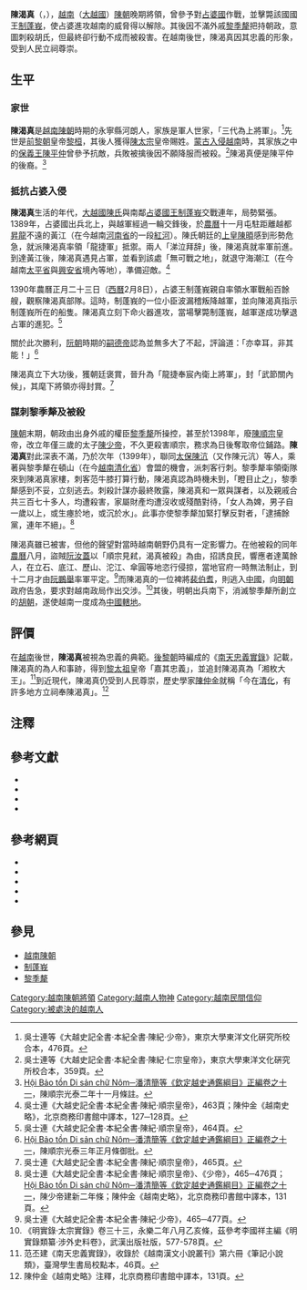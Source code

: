 '''陳渴真'''（{{vie|v='''Trần Khát Chân'''|hn=陳渴真}}，{{bd|1370年||1399年}}），[[越南|越南]]（[[大越|大越國]]）[[越南陳朝|陳朝]]晚期將領，曾參予對[[占婆國|占婆國]]作戰，並擊斃該國國王[[制蓬峩|制蓬峩]]，使占婆進攻越南的威脅得以解除。其後因不滿外戚[[黎季犛|黎季犛]]把持朝政，意圖刺殺胡氏，但最終卻行動不成而被殺害。在越南後世，陳渴真因其忠義的形象，受到人民立祠尊崇。

== 生平 ==
=== 家世 ===
'''陳渴真'''是[[越南陳朝|越南陳朝]]時期的永寧縣河朗人，家族是軍人世家，「三代為上將軍」。<ref> 吳士連等《大越史記全書·本紀全書·陳紀·少帝》，東京大學東洋文化硏究所校合本，476頁。</ref>先世是[[前黎朝|前黎朝]]皇帝[[黎桓|黎桓]]，其後人獲得[[陳太宗|陳太宗]]皇帝賜姓。[[蒙越戰爭|蒙古入侵越南]]時，其家族之中的[[陳平仲|保義王陳平仲]]曾參予抗敵，兵敗被擒後因不願降服而被殺。<ref>吳士連等《大越史記全書·本紀全書·陳紀·仁宗皇帝》，東京大學東洋文化硏究所校合本，359頁。</ref>陳渴真便是陳平仲的後裔。<ref>[http://www.nomfoundation.org/nlvnpf/index.php?IDcat=2&cat=3&subcat=289 Hội Bảo tồn Di sản chữ Nôm─潘清簡等《欽定越史通鑑綱目》正編卷之十一]{{dead link|date=十一月 2017 |bot=InternetArchiveBot }}，陳順宗光泰二年十一月條註。</ref>

=== 抵抗占婆入侵 ===
'''陳渴真'''生活的年代，[[大越|大越國]][[越南陳朝|陳氏]]與南鄰[[占婆|占婆]][[制蓬峩|國王制蓬峩]]交戰連年，局勢緊張。1389年，占婆國出兵北上，與越軍經過一輪交鋒後，於[[農曆|農曆]]十一月屯駐距離越都[[昇龍|昇龍]]不遠的黃江（在今越南[[河南省_(越南)|河南省]]的一段[[紅河|紅河]]）。陳氏朝廷的[[陳藝宗|上皇陳暊]]感到形勢危急，就派陳渴真率領「龍捷軍」抵禦。兩人「涕泣拜辞」後，陳渴真就率軍前進。到達黃江後，陳渴真遇見占軍，並看到該處「無可戰之地」，就退守海潮江（在今越南[[太平省|太平省]]與[[興安省_(越南)|興安省]]境內等地），準備迎敵。<ref>吳士連《大越史記全書·本紀全書·陳紀·順宗皇帝》，463頁；陳仲金《越南史略》，北京商務印書館中譯本，127─128頁。</ref>

1390年農曆正月二十三日（[[西曆|西曆]]2月8日），占婆王制蓬峩親自率領水軍戰船百餘艘，觀察陳渴真部隊。這時，制蓬峩的一位小臣波漏稽叛降越軍，並向陳渴真指示制蓬峩所在的船隻。陳渴真立刻下命火器進攻，當場擊斃制蓬峩，越軍遂成功擊退占軍的進犯。<ref>吳士連《大越史記全書·本紀全書·陳紀·順宗皇帝》，464頁。</ref>

關於此次勝利，[[阮朝|阮朝]]時期的[[嗣德帝|嗣德帝]]認為並無多大了不起，評論道：「亦幸耳，非其能！」<ref>[http://www.nomfoundation.org/nlvnpf/index.php?IDcat=2&cat=3&subcat=289 Hội Bảo tồn Di sản chữ Nôm─潘清簡等《欽定越史通鑑綱目》正編卷之十一]{{dead link|date=十一月 2017 |bot=InternetArchiveBot }}，陳順宗光泰三年正月條御批。</ref>

陳渴真立下大功後，獲朝廷褒賞，晉升為「龍捷奉宸內衛上將軍」，封「武節關內候」，其麾下將領亦得封賞。<ref>吳士連《大越史記全書·本紀全書·陳紀·順宗皇帝》，465頁。</ref>

=== 謀刺黎季犛及被殺 ===
[[越南陳朝|陳朝]]末期，朝政由出身外戚的權臣[[黎季犛|黎季犛]]所操控，甚至於1398年，廢[[陳順宗|陳順宗]]皇帝，改立年僅三歲的太子[[陳少帝|陳少帝]]，不久更殺害順宗，務求為日後奪取帝位鋪路。'''陳渴真'''對此深表不滿，乃於次年（1399年），聯同[[太保|太保]][[陳沆|陳沆]]（又作陳元沆）等人，乘著與黎季犛在頓山（在今[[越南|越南]][[清化省|清化省]]）會盟的機會，派刺客行刺。黎季犛率領衛隊來到陳渴真家樓，刺客范牛膝打算行動，陳渴真認為時機未到，「瞪目止之」，黎季犛感到不妥，立刻逃去。刺殺計謀亦最終敗露，陳渴真和一眾與謀者，以及親戚合共三百七十多人，均遭殺害，家屬財產均遭沒收或殘酷對待，「女人為婢，男子自一歲以上，或生瘞於地，或沉於水」。此事亦使黎季犛加緊打擊反對者，「逮捕餘黨，連年不絕」。<ref>吳士連《大越史記全書·本紀全書·陳紀·順宗皇帝》、《少帝》，465─476頁；[http://www.nomfoundation.org/nlvnpf/index.php?IDcat=2&cat=3&subcat=289 Hội Bảo tồn Di sản chữ Nôm─潘清簡等《欽定越史通鑑綱目》正編卷之十一]{{dead link|date=十一月 2017 |bot=InternetArchiveBot }}，陳少帝建新二年條；陳仲金《越南史略》，北京商務印書館中譯本，131頁。</ref>

陳渴真雖已被害，但他的聲望對當時越南朝野仍具有一定影響力。在他被殺的同年[[農曆|農曆]]八月，盜賊[[阮汝蓋|阮汝蓋]]以「順宗見弒，渴真被殺」為由，招誘良民，響應者達萬餘人，在立石、底江、歷山、沱江、傘圓等地恣行侵掠，當地官府一時無法制止，到十二月才由[[阮鵬舉|阮鵬舉]]率軍平定。<ref>吳士連《大越史記全書·本紀全書·陳紀·少帝》，465─477頁。</ref>而陳渴真的一位裨將[[裴伯耆|裴伯耆]]，則逃入[[中國|中國]]，向[[明朝|明朝]]政府告急，要求對越南政局作出交涉。<ref>《明實錄·太宗實錄》卷三十三，永樂二年八月乙亥條，茲參考李國祥主編《明實錄類纂·涉外史料卷》，武漢出版社版，577-578頁。</ref>其後，明朝出兵南下，消滅黎季犛所創立的[[胡朝|胡朝]]，遂使越南一度成為[[安南屬明時期|中國轄地]]。

== 評價 ==
在[[越南|越南]]後世，'''陳渴真'''被視為忠義的典範。[[後黎朝|後黎朝]]時編成的《[[南天忠義實錄|南天忠義實錄]]》記載，陳渴真的為人和事跡，得到[[黎太祖|黎太祖]]皇帝「嘉其忠義」，並追封陳渴真為「湘枚大王」。<ref>范丕建《南天忠義實錄》，收錄於《越南漢文小說叢刊》第六冊《筆記小說類》，臺灣學生書局校點本，46頁。</ref>到近現代，陳渴真仍受到人民尊崇，歷史學家[[陳仲金|陳仲金]]就稱「今在[[清化省|清化]]，有許多地方立祠奉陳渴真」。<ref>陳仲金《越南史略》注釋，北京商務印書館中譯本，131頁。</ref>

==注釋==
{{reflist|2}}

==參考文獻==
<div class="references-small">
*{{ja}}{{cite book|title=《[[大越史記全書|大越史記全書]]》|author=[[吳士連|吳士連]]等|others=[[陳荊和|陳荊和]]編校|publisher=[[東京大學|東京大學]]東洋文化硏究所附屬東洋學文獻センター（[[昭和|昭和]]59－61年）（1984－1986）|language=zh}}
*{{cite book|title=《南天忠義實錄》，收錄於《越南漢文小說叢刊》第六冊《筆記小說類》|author=[[范丕建|范丕建]]|location=[[臺北|臺北]]|publisher=[[臺灣學生書局|臺灣學生書局]]（[[中華民國|民國]]七十六年）（1987年）|language=zh}}
*{{cite book|title=《明實錄類纂·涉外史料卷》|author=[[李國祥_(歷史學者)|李國祥]]主編|publisher=[[武漢出版社|武漢出版社]]（1991）ISBN 7543004577|location=[[武漢|武漢]]|language=zh}}
*{{cite book|title=《[[越南史略|越南史略]]》（或譯《[[越南史略|越南通史]]》）|author=[[陳仲金|陳仲金]]|others=[[戴可來|戴可來]]譯|location=[[北京|北京]]|publisher=[[商務印書館|商務印書館]]（1992）ISBN 7100004543|language=zh}}
</div>

==參考網頁==
* {{中西曆轉換}}
* {{vi}}{{zh}}{{cite web|url=http://www.nomna.org/DVSKTT/dvsktt.php?IDcat=50|title=Hội Bảo tồn Di sản chữ Nôm─《大越史記全書·本紀全書·陳紀·順宗皇帝》|deadurl=yes|archiveurl=https://web.archive.org/web/20090503051830/http://www.nomna.org/DVSKTT/dvsktt.php?IDcat=50|archivedate=2009-05-03}}
* {{vi}}{{zh}}{{cite web|url=http://www.nomna.org/DVSKTT/dvsktt.php?IDcat=52|title=Hội Bảo tồn Di sản chữ Nôm─《大越史記全書·本紀全書·陳紀·少帝》|accessdate=2011-02-13|archive-date=2016-03-12|archive-url=https://web.archive.org/web/20160312145345/http://nomna.org/dvsktt/dvsktt.php?idcat=52|dead-url=yes}}
* {{vi}}{{zh}}{{cite web|url=http://www.nomfoundation.org/nlvnpf/index.php?IDcat=2&cat=3&subcat=289|title=Hội Bảo tồn Di sản chữ Nôm─《欽定越史通鑑綱目》正編卷之十一、十二}}{{dead link|date=十一月 2017 |bot=InternetArchiveBot }}
*{{vi}}{{cite web|url=http://viethoc.org/eholdings/sach/vnsl.pdf|title=陳仲金《越南史略》|deadurl=yes|archiveurl=https://web.archive.org/web/20120704053452/http://www.viethoc.org/eholdings/sach/vnsl.pdf|archivedate=2012-07-04}}

==參見==
*[[越南陳朝|越南陳朝]]
*[[制蓬峩|制蓬峩]]
*[[黎季犛|黎季犛]]

[[Category:越南陳朝將領|Category:越南陳朝將領]]
[[Category:越南人物神|Category:越南人物神]]
[[Category:越南民間信仰|Category:越南民間信仰]]
[[Category:被處決的越南人|Category:被處決的越南人]]